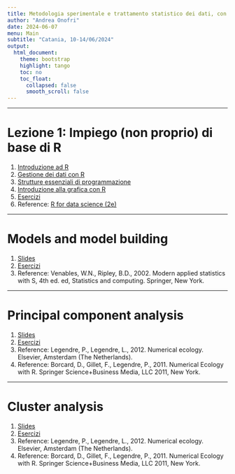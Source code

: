 ```yaml
---
title: Metodologia sperimentale e trattamento statistico dei dati, con applicazioni in R
author: "Andrea Onofri"
date: 2024-06-07
menu: Main
subtitle: "Catania, 10-14/06/2024"
output: 
  html_document:
    theme: bootstrap
    highlight: tango
    toc: no
    toc_float: 
      collapsed: false
      smooth_scroll: false
---
```


---

# Lezione 1: Impiego (non proprio) di base di R

1. [Introduzione ad R](https://unipg-my.sharepoint.com/:b:/g/personal/andrea_onofri_unipg_it/EVvRUb9UQQ5Pi3nd38g8cJkB849jOhfq3KrmIeM-8BDyeg?e=1Rp7Fc)
2. [Gestione dei dati con R](https://unipg-my.sharepoint.com/:b:/g/personal/andrea_onofri_unipg_it/EW5uidkZEuxFkF_drmWxmCQBDgLSIrEU6cX4AP2T6XeHcw?e=ewrPU8)
3. [Strutture essenziali di programmazione](https://unipg-my.sharepoint.com/:b:/g/personal/andrea_onofri_unipg_it/ESXwEDjHh6lOvezPGYwtPqcBLHyV_Xxbl35NwmPKtFKQIw?e=G0hEkD) 
4. [Introduzione alla grafica con R](https://unipg-my.sharepoint.com/:b:/g/personal/andrea_onofri_unipg_it/ET1bLnyxfAVGh0qEWam6HRcBeKHSQw3hixRKW4MH_PfR5A?e=G68BrB)
5. [Esercizi](https://unipg-my.sharepoint.com/:b:/g/personal/andrea_onofri_unipg_it/ETfKB7Hj_dFIoDdiRTs9-dYBCQiG9cLXSa2Kev0inp_lEw?e=2vfqP4)
6. Reference: [R for data science (2e)](https://r4ds.hadley.nz)

---

# Models and model building

1. [Slides](https://unipg-my.sharepoint.com/:b:/g/personal/andrea_onofri_unipg_it/EfANHKWb3RRGqCGIv9SMc6UB7XIjPV5lX2myXpM83IZeUQ?e=yER9pa)
2. [Esercizi](https://unipg-my.sharepoint.com/:b:/g/personal/andrea_onofri_unipg_it/EbcvSh7wcwlDlu01GHBJK6cBXB00kGDJ3PZZJxiLgRIGNg?e=QRCgZs)
3. Reference: Venables, W.N., Ripley, B.D., 2002. Modern applied statistics with S, 4th ed. ed, Statistics and computing. Springer, New York.


---

# Principal component analysis

1. [Slides](https://unipg-my.sharepoint.com/:b:/g/personal/andrea_onofri_unipg_it/EYmMcY-JZsZHl3e-hZW5gtEBD9f8GbSgiKW4a9_g5CDUqg?e=5D4NIe)
2. [Esercizi](https://unipg-my.sharepoint.com/:b:/g/personal/andrea_onofri_unipg_it/EfZ4kHJIDf9PtHXI7xZVHV4BZ9EmdhURcEeO7_qu7TgwDg?e=USzELS)
3. Reference: Legendre, P., Legendre, L., 2012. Numerical ecology. Elsevier, Amsterdam (The Netherlands).
4. Reference: Borcard, D., Gillet, F., Legendre, P., 2011. Numerical Ecology with R. Springer Science+Business Media, LLC 2011, New York.



---

# Cluster analysis

1. [Slides](https://unipg-my.sharepoint.com/:b:/g/personal/andrea_onofri_unipg_it/EQSwc5RvAONCtyCmhRErSzcBMlByxosdR16MUrCQCw0Haw?e=9Gfifj)
2. [Esercizi](https://unipg-my.sharepoint.com/:b:/g/personal/andrea_onofri_unipg_it/Ed_YOKkGYQVBng-v96qq_ewBISs63dsnyK53zRistVUdig?e=wBwuXK)
3. Reference: Legendre, P., Legendre, L., 2012. Numerical ecology. Elsevier, Amsterdam (The Netherlands).
4. Reference: Borcard, D., Gillet, F., Legendre, P., 2011. Numerical Ecology with R. Springer Science+Business Media, LLC 2011, New York.